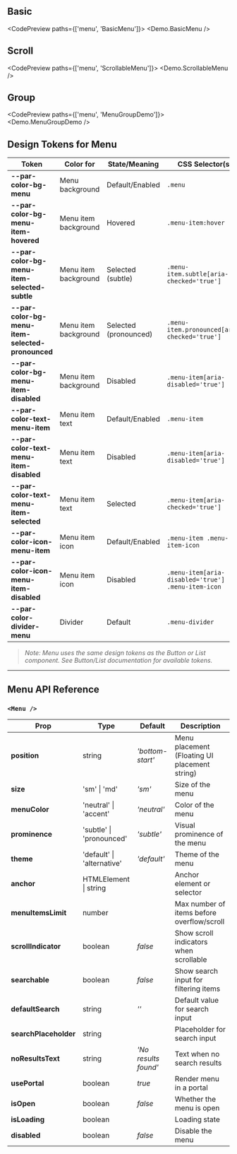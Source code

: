 
<TableOfContents />

## Basic

<CodePreview paths={['menu', 'BasicMenu']}>
  <Demo.BasicMenu />
</CodePreview>

## Scroll

<CodePreview paths={['menu', 'ScrollableMenu']}>
  <Demo.ScrollableMenu />
</CodePreview>

## Group

<CodePreview paths={['menu', 'MenuGroupDemo']}>
  <Demo.MenuGroupDemo />
</CodePreview>

## Design Tokens for Menu

| **Token**                                        | **Color for**        | **State/Meaning**     | **CSS Selector(s)**                                |
| ------------------------------------------------ | -------------------- | --------------------- | -------------------------------------------------- |
| **--par-color-bg-menu**                          | Menu background      | Default/Enabled       | `.menu`                                            |
| **--par-color-bg-menu-item-hovered**             | Menu item background | Hovered               | `.menu-item:hover`                                 |
| **--par-color-bg-menu-item-selected-subtle**     | Menu item background | Selected (subtle)     | `.menu-item.subtle[aria-checked='true']`           |
| **--par-color-bg-menu-item-selected-pronounced** | Menu item background | Selected (pronounced) | `.menu-item.pronounced[aria-checked='true']`       |
| **--par-color-bg-menu-item-disabled**            | Menu item background | Disabled              | `.menu-item[aria-disabled='true']`                 |
| **--par-color-text-menu-item**                   | Menu item text       | Default/Enabled       | `.menu-item`                                       |
| **--par-color-text-menu-item-disabled**          | Menu item text       | Disabled              | `.menu-item[aria-disabled='true']`                 |
| **--par-color-text-menu-item-selected**          | Menu item text       | Selected              | `.menu-item[aria-checked='true']`                  |
| **--par-color-icon-menu-item**                   | Menu item icon       | Default/Enabled       | `.menu-item .menu-item-icon`                       |
| **--par-color-icon-menu-item-disabled**          | Menu item icon       | Disabled              | `.menu-item[aria-disabled='true'] .menu-item-icon` |
| **--par-color-divider-menu**                     | Divider              | Default               | `.menu-divider`                                    |

> _Note: Menu uses the same design tokens as the Button or List component. See Button/List documentation for available tokens._

---

## Menu API Reference

### `<Menu />`

| **Prop**              | **Type**                   | **Default**          | **Description**                               |
| --------------------- | -------------------------- | -------------------- | --------------------------------------------- |
| **position**          | string                     | _'bottom-start'_     | Menu placement (Floating UI placement string) |
| **size**              | 'sm' \| 'md'               | _'sm'_               | Size of the menu                              |
| **menuColor**         | 'neutral' \| 'accent'      | _'neutral'_          | Color of the menu                             |
| **prominence**        | 'subtle' \| 'pronounced'   | _'subtle'_           | Visual prominence of the menu                 |
| **theme**             | 'default' \| 'alternative' | _'default'_          | Theme of the menu                             |
| **anchor**            | HTMLElement \| string      |                      | Anchor element or selector                    |
| **menuItemsLimit**    | number                     |                      | Max number of items before overflow/scroll    |
| **scrollIndicator**   | boolean                    | _false_              | Show scroll indicators when scrollable        |
| **searchable**        | boolean                    | _false_              | Show search input for filtering items         |
| **defaultSearch**     | string                     | _''_                 | Default value for search input                |
| **searchPlaceholder** | string                     |                      | Placeholder for search input                  |
| **noResultsText**     | string                     | _'No results found'_ | Text when no search results                   |
| **usePortal**         | boolean                    | _true_               | Render menu in a portal                       |
| **isOpen**            | boolean                    | _false_              | Whether the menu is open                      |
| **isLoading**         | boolean                    |                      | Loading state                                 |
| **disabled**          | boolean                    | _false_              | Disable the menu                              |
